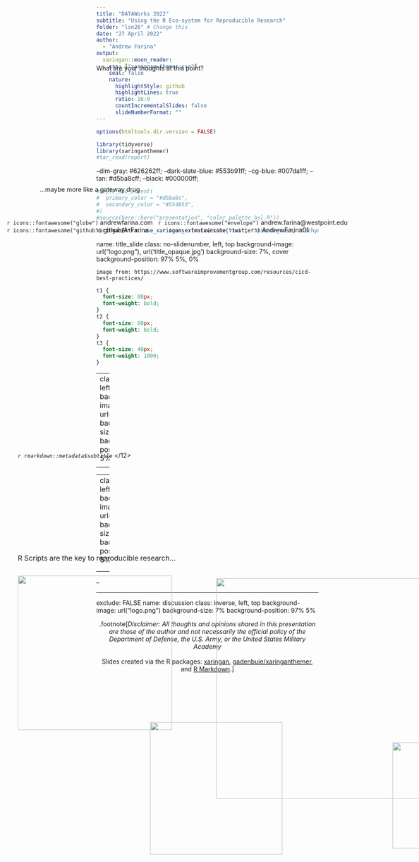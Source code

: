 ```yaml
---
title: "DATAWorks 2022"
subtitle: "Using the R Eco-system for Reproducible Research"
folder: "lsn26" # Change this
date: "27 April 2022"
author: 
  - "Andrew Farina"
output:
  xaringan::moon_reader:
    css: ["xaringan-themer.css"]
    seal: false
    nature:
      highlightStyle: github
      highlightLines: true
      ratio: 16:9
      countIncrementalSlides: false
      slideNumberFormat: ""
---
```


```r
options(htmltools.dir.version = FALSE)

library(tidyverse)
library(xaringanthemer)
#tar_read(report)
```

--dim-gray: #626262ff;
--dark-slate-blue: #553b91ff;
--cg-blue: #007da1ff;
--tan: #d5ba8cff;
--black: #000000ff;

```r
#style_duo_accent(
#  primary_color = "#d5ba8c",
#  secondary_color = "#554B53",
#)
#source(here::here("presentation", "color_palette_bsl.R"))
```


```r
xaringanExtra::use_xaringan_extra(c("tile_view", "animate_css", "tachyons", "logo", "use_fit_screen"))
```

name: title_slide
class: no-slidenumber, left, top
background-image: url("logo.png"), url('title_opaque.jpg')
background-size: 7%, cover
background-position: 97% 5%, 0% 

```asis
image from: https://www.softwareimprovementgroup.com/resources/cicd-best-practices/
```

```css
t1 {
  font-size: 80px;
  font-weight: bold;
}
t2 { 
  font-size: 60px;
  font-weight: bold;
}
t3 {
  font-size: 40px;
  font-weight: 1000;
}
```

<t1  style="margin-top: 180px; position:absolute; left: 50px">
  <i>
    `r rmarkdown::metadata$subtitle`
  </i>
</12>

<h3 style="position:absolute; top: 600px; left: 1000px"> 
  `r rmarkdown::metadata$date`
</h3>


<t3 style="position:absolute; top: 550px; left: 25px">
  `r icons::fontawesome("globe")` andrewfarina.com &nbsp;
  `r icons::fontawesome("envelope")` andrew.farina@westpoint.edu <br>
  `r icons::fontawesome("github")` github/A-Farina &nbsp;&nbsp;&nbsp;&nbsp;&nbsp;&nbsp; 
  `r icons::fontawesome("twitter")` AndrewFarina01 
</t3>

---
class: inverse, left, top
background-image: url("logo.png")
background-size: 7%
background-position: 97% 5%

<t1 style="position: absolute; margin-top: 200px; left: 50px">
  R Scripts are the key to reproducible research...
</t1>

--

<t2 style="position: absolute; top: 475px; left: 100px; text-align: center">
  ...maybe more like a gateway drug
</t2>

---
class: inverse, left, top
background-image: url("logo.png")
background-size: 7%
background-position: 97% 5%

<img src="r_logo.png" width="350px" style="position: absolute; margin-top: 20px; left: 50px"/>

<img src="workflow.png" width="500px" style="position: absolute; margin-top: 20px; left: 500px"/>

--

<img src="renv_logo.svg" width="300px" style="position: absolute; margin-top: 325px; left: 350px"/>

--

<img src="targets_logo.png" width="240px" style="position: absolute; margin-top: 340px; left: 900px"/>

---
exclude: FALSE
name: discussion
class: inverse, left, top
background-image: url("logo.png")
background-size: 7%
background-position: 97% 5%

<t2  style="position: absolute; top: 200px; text-align: center"> 
  What are your thoughts at this point? 
</t2>

<center>.footnote[*Disclaimer: All thoughts and opinions shared in this presentation are those of the author and not necessarily the official policy of the Department of Defense, the U.S. Army, or the United States Military Academy* <br><br>
Slides created via the R packages: 
[xaringan](https://github.com/yihui/xaringan), 
[gadenbuie/xaringanthemer](https://github.com/gadenbuie/xaringanthemer), and
[R Markdown](https://rmarkdown.rstudio.com).]
</center>
